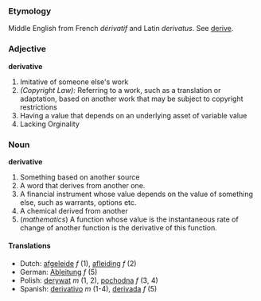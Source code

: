 ===Etymology===
Middle English from French ''dérivatif'' and Latin ''derivatus''. See [[derive]].

===Adjective===
'''derivative'''

#Imitative of someone else's work
#''(Copyright Law):'' Referring to a work, such as a translation or adaptation, based on another work that may be subject to copyright restrictions
#Having a value that depends on an underlying asset of variable value
#Lacking Orginality

===Noun===
'''derivative'''

#Something based on another source
#A word that derives from another one.
#A financial instrument whose value depends on the value of something else, such as warrants, options etc.
#A chemical derived from another
#(''mathematics'') A function whose value is the instantaneous rate of change of another function is the derivative of this function.

====Translations====
*Dutch: [[afgeleide]] ''f'' (1), [[afleiding]] ''f'' (2)
*German: [[Ableitung]] ''f'' (5)
*Polish: [[derywat]] ''m'' (1, 2), [[pochodna]] ''f'' (3, 4)
*Spanish: [[derivativo]] ''m'' (1-4), [[derivada]] ''f'' (5)